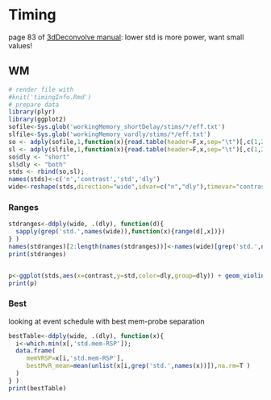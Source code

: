 # Timing
page 83 of [3dDeconvolve manual](http://afni.nimh.nih.gov/pub/dist/doc/manual/3dDeconvolve.pdf): lower std is more power, want small values!

## WM
```r
# render file with
#knit('timingInfo.Rmd')
# prepare data
library(plyr)
library(ggplot2)
sofile<-Sys.glob('workingMemory_shortDelay/stims/*/eff.txt')
slfile<-Sys.glob('workingMemory_vardly/stims/*/eff.txt')
so <- adply(sofile,1,function(x){read.table(header=F,x,sep="\t")[,c(1,2,4)]})[2:4]
sl <- adply(slfile,1,function(x){read.table(header=F,x,sep="\t")[,c(1,2,4)]})[2:4]
so$dly <- "short"
sl$dly <- "both"
stds <- rbind(so,sl);
names(stds)<-c('n','contrast','std','dly')
wide<-reshape(stds,direction="wide",idvar=c("n","dly"),timevar="contrast")
```

### Ranges
```r
stdranges<-ddply(wide, .(dly), function(d){
  sapply(grep('std.',names(wide)),function(x){range(d[,x])})
} )
names(stdranges)[2:length(names(stdranges))]<-names(wide)[grep('std.',names(wide))]
print(stdranges)


p<-ggplot(stds,aes(x=contrast,y=std,color=dly,group=dly)) + geom_violin()
print(p)
```


### Best
looking at event schedule with best mem-probe separation

```r
bestTable<-ddply(wide, .(dly), function(x){
  i<-which.min(x[,'std.mem-RSP']);
  data.frame(
     memVRSP=x[i,'std.mem-RSP'],
     bestMvR_mean=mean(unlist(x[i,grep('std.',names(x))]),na.rm=T ) 
  )
} )
print(bestTable)
```
